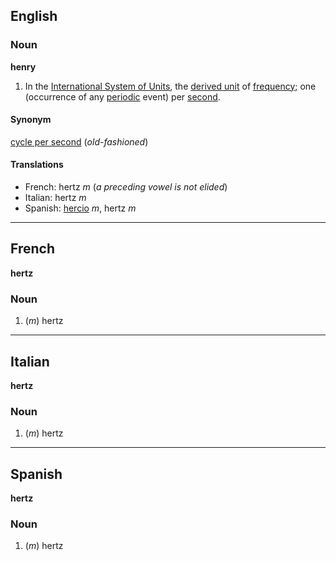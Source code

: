 ==English==
===Noun===
'''henry'''

#In the [[International System of Units]], the [[derived unit]] of [[frequency]]; one (occurrence of any [[periodic]] event) per [[second]].

====Synonym====
[[cycle per second]] (''old-fashioned'')

====Translations====

*French: hertz ''m'' (''a preceding vowel is not elided'')
*Italian: hertz ''m''
*Spanish: [[hercio]] ''m'', hertz ''m''

----

==French==
'''hertz'''

===Noun===

#(''m'') hertz

----

==Italian==
'''hertz'''

===Noun===

#(''m'') hertz

----

==Spanish==
'''hertz'''

===Noun===

#(''m'') hertz